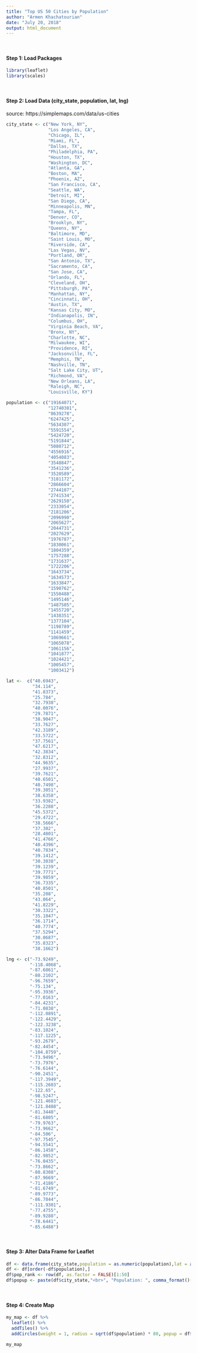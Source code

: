 ```yaml
---
title: "Top US 50 Cities by Population"
author: "Armen Khachatourian"
date: "July 20, 2018"
output: html_document
---
```

<br>

#### Step 1: Load Packages
```r
library(leaflet)
library(scales)    
```
<br>

#### Step 2: Load Data (city_state, population, lat, lng)
source: https://simplemaps.com/data/us-cities
<br>

```r
city_state <- c("New York, NY",
                "Los Angeles, CA",
                "Chicago, IL",
                "Miami, FL",
                "Dallas, TX",
                "Philadelphia, PA",
                "Houston, TX",
                "Washington, DC",
                "Atlanta, GA",
                "Boston, MA",
                "Phoenix, AZ",
                "San Francisco, CA",
                "Seattle, WA",
                "Detroit, MI",
                "San Diego, CA",
                "Minneapolis, MN",
                "Tampa, FL",
                "Denver, CO",
                "Brooklyn, NY",
                "Queens, NY",
                "Baltimore, MD",
                "Saint Louis, MO",
                "Riverside, CA",
                "Las Vegas, NV",
                "Portland, OR",
                "San Antonio, TX",
                "Sacramento, CA",
                "San Jose, CA",
                "Orlando, FL",
                "Cleveland, OH",
                "Pittsburgh, PA",
                "Manhattan, NY",
                "Cincinnati, OH",
                "Austin, TX",
                "Kansas City, MO",
                "Indianapolis, IN",
                "Columbus, OH",
                "Virginia Beach, VA",
                "Bronx, NY",
                "Charlotte, NC",
                "Milwaukee, WI",
                "Providence, RI",
                "Jacksonville, FL",
                "Memphis, TN",
                "Nashville, TN",
                "Salt Lake City, UT",
                "Richmond, VA",
                "New Orleans, LA",
                "Raleigh, NC",
                "Louisville, KY")

population <- c("19164071",
                "12740381",
                "8639278",
                "6247425",
                "5634307",
                "5591554",
                "5424720",
                "5191844",
                "5080712",
                "4556916",
                "4054083",
                "3548847",
                "3541236",
                "3520589",
                "3181172",
                "2866604",
                "2744107",
                "2741534",
                "2629150",
                "2333054",
                "2181206",
                "2096990",
                "2065627",
                "2044731",
                "2027629",
                "1976787",
                "1830061",
                "1804359",
                "1757288",
                "1731637",
                "1722206",
                "1643734",
                "1634573",
                "1633847",
                "1590762",
                "1550488",
                "1495146",
                "1487505",
                "1455720",
                "1438351",
                "1377104",
                "1198789",
                "1141459",
                "1069661",
                "1065078",
                "1061156",
                "1041877",
                "1024421",
                "1005457",
                "1003412")

lat <-  c("40.6943",
          "34.114",
          "41.8373",
          "25.784",
          "32.7938",
          "40.0076",
          "29.7871",
          "38.9047",
          "33.7627",
          "42.3189",
          "33.5722",
          "37.7561",
          "47.6217",
          "42.3834",
          "32.8312",
          "44.9635",
          "27.9937",
          "39.7621",
          "40.6501",
          "40.7498",
          "39.3051",
          "38.6358",
          "33.9382",
          "36.2288",
          "45.5372",
          "29.4722",
          "38.5666",
          "37.302",
          "28.4801",
          "41.4766",
          "40.4396",
          "40.7834",
          "39.1412",
          "30.3038",
          "39.1239",
          "39.7771",
          "39.9859",
          "36.7335",
          "40.8501",
          "35.208",
          "43.064",
          "41.8229",
          "30.3322",
          "35.1047",
          "36.1714",
          "40.7774",
          "37.5294",
          "30.0687",
          "35.8323",
          "38.1662")

lng <- c("-73.9249",
         "-118.4068",
         "-87.6861",
         "-80.2102",
         "-96.7659",
         "-75.134",
         "-95.3936",
         "-77.0163",
         "-84.4231",
         "-71.0838",
         "-112.0891",
         "-122.4429",
         "-122.3238",
         "-83.1024",
         "-117.1225",
         "-93.2679",
         "-82.4454",
         "-104.8759",
         "-73.9496",
         "-73.7976",
         "-76.6144",
         "-90.2451",
         "-117.3949",
         "-115.2603",
         "-122.65",
         "-98.5247",
         "-121.4683",
         "-121.8488",
         "-81.3448",
         "-81.6805",
         "-79.9763",
         "-73.9662",
         "-84.506",
         "-97.7545",
         "-94.5541",
         "-86.1458",
         "-82.9852",
         "-76.0435",
         "-73.8662",
         "-80.8308",
         "-87.9669",
         "-71.4186",
         "-81.6749",
         "-89.9773",
         "-86.7844",
         "-111.9301",
         "-77.4755",
         "-89.9288",
         "-78.6441",
         "-85.6488")
```
<br>

#### Step 3: Alter Data Frame for Leaflet
```r
df <- data.frame(city_state,population = as.numeric(population),lat = as.numeric(lat),lng = as.numeric(lng))
df <- df[order(-df$population),] 
df$pop_rank <- row(df, as.factor = FALSE)[1:50]
df$popup <- paste(df$city_state,"<br>", "Population: ", comma_format()(df$population),"<br>", "Ranking: ", df$pop_rank, sep = "", collapse = NULL)
```
<br>

#### Step 4: Create Map
```r
my_map <- df %>%
  leaflet() %>% 
  addTiles() %>% 
  addCircles(weight = 1, radius = sqrt(df$population) * 80, popup = df$popup)

my_map
```